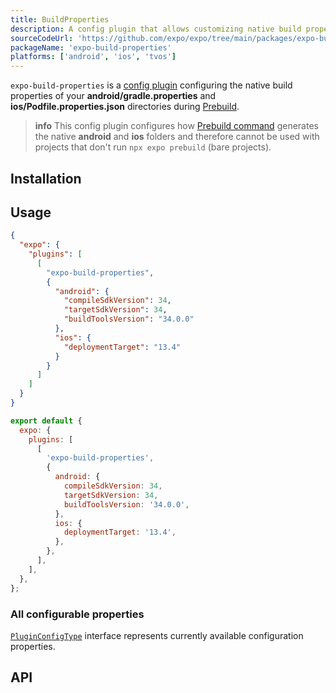 ```yaml
---
title: BuildProperties
description: A config plugin that allows customizing native build properties during prebuild.
sourceCodeUrl: 'https://github.com/expo/expo/tree/main/packages/expo-build-properties'
packageName: 'expo-build-properties'
platforms: ['android', 'ios', 'tvos']
---
```



`expo-build-properties` is a [config plugin](/config-plugins/introduction/) configuring the native build properties
of your **android/gradle.properties** and **ios/Podfile.properties.json** directories during [Prebuild](/workflow/prebuild).

> **info** This config plugin configures how [Prebuild command](/workflow/prebuild) generates the native **android** and **ios** folders
> and therefore cannot be used with projects that don't run `npx expo prebuild` (bare projects).

## Installation

<APIInstallSection hideBareInstructions />

## Usage

<ConfigPluginExample>

<Tabs>

<Tab label="app.json">

```json app.json|collapseHeight=450
{
  "expo": {
    "plugins": [
      [
        "expo-build-properties",
        {
          "android": {
            "compileSdkVersion": 34,
            "targetSdkVersion": 34,
            "buildToolsVersion": "34.0.0"
          },
          "ios": {
            "deploymentTarget": "13.4"
          }
        }
      ]
    ]
  }
}
```

</Tab>

<Tab label="app.config.js">

```js app.config.js|collapseHeight=450
export default {
  expo: {
    plugins: [
      [
        'expo-build-properties',
        {
          android: {
            compileSdkVersion: 34,
            targetSdkVersion: 34,
            buildToolsVersion: '34.0.0',
          },
          ios: {
            deploymentTarget: '13.4',
          },
        },
      ],
    ],
  },
};
```

</Tab>

</Tabs>

</ConfigPluginExample>

### All configurable properties

[`PluginConfigType`](#pluginconfigtype) interface represents currently available configuration properties.

## API

<APISection packageName="expo-build-properties" apiName="BuildProperties" />
